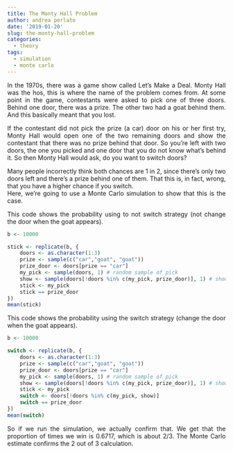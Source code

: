 ```yaml
---
title: The Monty Hall Problem
author: andrea perlato
date: '2019-01-20'
slug: the-monty-hall-problem
categories:
  - theory
tags:
  - simulation
  - monte carlo
---
```


<style>
body {
text-align: justify}
</style>

In the 1970s, there was a game show called Let's Make a Deal. Monty Hall was the hos, this is where the name of the problem comes from.
At some point in the game, contestants were asked to pick one of three doors. Behind one door, there was a prize. The other two had a goat behind them. And this basically meant that you lost.

If the contestant did not pick the prize (a car) door on his or her first try, Monty Hall would open one of the two remaining doors and show the contestant that there was no prize behind that door. So you're left with two doors, the one you picked and one door that you do not know what's behind it.
So then Monty Hall would ask, do you want to switch doors?

Many people incorrectly think both chances are 1 in 2, since there's only two doors left and there's a prize behind one of them.
That this is, in fact, wrong, that you have a higher chance if you switch. </br>
Here, we're going to use a Monte Carlo simulation to show that this is the case.

This code shows the probability using to not switch strategy (not change the door when the goat appears).
```r
b <- 10000

stick <- replicate(b, {
    doors <- as.character(1:3)
    prize <- sample(c("car","goat", "goat"))
    prize_door <- doors[prize == "car"]
    my_pick <- sample(doors, 1) # random sample of pick
    show <- sample(doors[!doors %in% c(my_pick, prize_door)], 1) # show not the door with the prize and neather the door that we pick
    stick <- my_pick
    stick == prize_door
})
mean(stick)

```


This code shows the probability using the switch strategy (change the door when the goat appears).
```r
b <- 10000

switch <- replicate(b, {
    doors <- as.character(1:3)
    prize <- sample(c("car","goat", "goat"))
    prize_door <- doors[prize == "car"]
    my_pick <- sample(doors, 1) # random sample of pick
    show <- sample(doors[!doors %in% c(my_pick, prize_door)], 1) # show not the door with the prize and neather the door that we pick
    stick <- my_pick
    switch <- doors[!doors %in% c(my_pick, show)]
    switch == prize_door
})
mean(switch)

```

So if we run the simulation, we actually confirm that. We get that the proportion of times we win is 0.6717, which is about 2/3.
The Monte Carlo estimate confirms the 2 out of 3 calculation.




